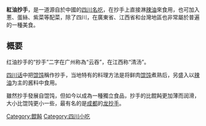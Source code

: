 {{unreferenced|time=2013-02-11T04:08:03+00:00}}
{{Infobox prepared food
| name             = 紅油抄手
| image            = Red Oil Wontons (红油抄手).jpg
| image_size       = 
| caption          =红油抄手
| country          = 中國
| region           = [[四川|四川]]
| creator          =
| course           =
| type             = 馄饨 
| served           =
| main_ingredient  = 绞肉、香葱、辣油
| variations       =
| calories         =
| other            =
}}
'''紅油抄手'''，是一道源自於中國的[[川菜|四川名吃]]，在抄手上直接淋[[辣油|辣油]]來食用，也可加入蔥、蛋絲、紫菜等配菜，除了四川，在廣東省、江西省和台灣地區也非常屬於普遍的一種美食。

==概要==
红油抄手的“抄手”二字在广州称為“云吞”，在江西称“清汤”。

[[四川话|四川话]]中把[[馄饨|馄饨]]稱作抄手，当地特有的料理方法是将鲜肉[[馄饨|馄饨]]煮熟后，另盛入以[[辣油|辣油]]为主的酱料中食用。

雖然抄手發展自馄饨，但如今以成為一種獨立食品，抄手的比餛飩更加薄而润滑，大小比馄饨更小一些，最有名的是[[成都|成都]]的[[龙抄手|龙抄手]]。
{{食品小作品}}
{{川菜}}
[[Category:餛飩|Category:餛飩]]
[[Category:四川小吃|Category:四川小吃]]